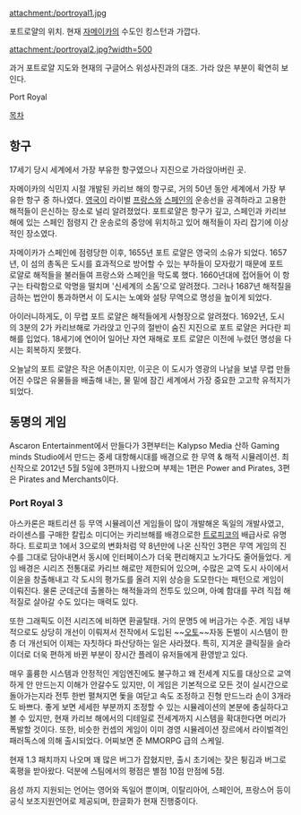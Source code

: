 attachment:/portroyal1.jpg

포트로얄의 위치. 현재 [[자메이카]]의 수도인 킹스턴과 가깝다. 

attachment:/portroyal2.jpg?width=500

과거 포트로얄 지도와 현재의 구글어스 위성사진과의 대조. 가라 앉은 부분이 확연히 보인다.

Port Royal

[[목차]]

== 항구 ==
17세기 당시 세계에서 가장 부유한 항구였으나 지진으로 가라앉아버린 곳.

자메이카의 식민지 시절 개발된 카리브 해의 항구로, 거의 50년 동안 세계에서 가장 부유한 항구 중 하나였다. [[영국]]이 라이벌 [[프랑스]]와 [[스페인]]의 운송선을 공격하라고 고용한 해적들이 은신하는 장소로 널리 알려졌었다. 포트로얄은 항구가 깊고, 스페인과 카리브 해에 있는 스페인 점령지 간 운송로의 중앙에 위치하고 있어 해적들이 자리 잡기에 이상적인 장소였다.

자메이카가 스페인에 점령당한 이후, 1655년 포트 로얄은 영국의 소유가 되었다. 1657년, 이 섬의 총독은 도시를 효과적으로 방어할 수 있는 부하들이 모자랐기 때문에 포트 로얄로 해적들을 불러들여 프랑스와 스페인을 막도록 했다. 1660년대에 접어들어 이 항구는 타락함으로 악명을 떨치며 '신세계의 소돔'으로 알려졌다. 그러나 1687년 해적질을 금하는 법안이 통과하면서 이 도시는 노예와 설탕 무역으로 명성을 높이게 되었다. 

아이러니하게도, 이 무렵 포트 로얄은 해적들에게 사형장으로 알려졌다. 1692년, 도시의 3분의 2가 카리브해로 가라앉고 인구의 절반이 숨진 지진으로 포트 로얄은 커다란 피해를 입었다. 18세기에 연이어 일어난 자연 재해로 포트 로얄은 이전에 누렸던 명성을 다시는 회복하지 못했다.

오늘날의 포트 로얄은 작은 어촌이지만, 이곳은 이 도시가 영광의 나날을 보낼 무렵 만들어진 수많은 유물들을 배출해 내는, 물 밑에 잠긴 세계에서 가장 중요한 고고학 유적지가 되었다.

== 동명의 게임 ==
Ascaron Entertainment에서 만들다가 3편부터는 Kalypso Media 산하 Gaming minds Studio에서 만드는 중세 대항해시대를 배경으로 한 무역 & 해적 시뮬레이션. 최신작으로 2012년 5월 5일에 3편까지 나왔으며 부제는 1편은 Power and Pirates, 3편은 Pirates and Merchants이다.

=== Port Royal 3 ===
아스카론은 패트리션 등 무역 시뮬레이션 게임들이 많이 개발해온 독일의 개발사였고, 라이센스를 구매한 칼립소 미디어는 카리브해를 배경으로한 [[트로피코]]의 배급사로 유명하다. 트로피코 1에서 3으로의 변화처럼 약 8년만에 나온 신작인 3편은 무역 게임의 진수를 그대로 담아내면서 동시에 인터페이스가 더욱 편리해지고 노가다도 줄어들었다. 게임 배경은 시리즈 전통대로 카리브 해로만 제한되어 있으며, 수많은 교역 도시 사이에서 이윤을 창출해내고 각 도시의 평가도를 올려 지위 상승을 도모한다는 패턴으로 게임이 이뤄진다. 물론 군데군데 출몰하는 해적들과의 전투도 있으며, 아예 함대를 꾸려 직접 해적질로 살아갈 수도 있다는 매력도 있다.

또한 그래픽도 이전 시리즈에 비하면 환골탈태. 거의 문명5 에 버금가는 수준. 게임 내부적으로도 상당히 개선이 이뤄져서 전작에서 도입된 ~~[[오토]]~~자동 돈벌이 시스템이 한층 더 개선되어 이제는 자칫하다 파산당하는 일은 사라졌다. 특히, 지겨운 클릭질을 슬라이더로 더욱 편하게 바뀐 부분이 장시간 플레이 유저들에게 환영받고 있다.

매우 훌륭한 시스템과 안정적인 게임엔진에도 불구하고 왜 전세계 지도를 대상으로 교역하게 안 만드는지 이해가 안갈수도 있지만, 이 게임은 기본적으로 모든 것이 실시간으로 돌아가는지라 전투 한번 펼쳐지면 돛을 여닫고 속도 조정하고 진형 만드느라 손이 3개라도 바쁘다. 좋게 보면 세세한 부분까지 조정할 수 있는 시뮬레이션의 본분에 충실하다고 볼 수 있지만, 현재 카리브 해에서의 디테일로 전세계까지 시스템을 확대한다면 머리가 폭발할 것이다. 또한, 비슷한 컨셉의 게임이 이미 경영 시뮬레이션 장르에서 라이벌격인 패러독스에 의해 출시되었다. 어찌보면 준 MMORPG 급의 스케일.

현재 1.3 패치까지 나오며 꽤 많은 버그가 잡혔지만, 출시 초기에는 잦은 튕김과 버그로 혹평을 받아왔다. 덕분에 스팀에서의 평점은 별점 10점 만점에 5점.

음성 까지 지원되는 언어는 영어와 독일어 뿐이며, 이탈리아어, 스페인어, 프랑스어 등이 공식 보조지원언어로 제공되며, 한글화가 현재 진행중이다.
